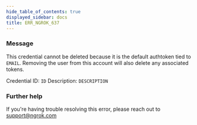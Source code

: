 ```yaml
---
hide_table_of_contents: true
displayed_sidebar: docs
title: ERR_NGROK_637
---
```




### Message

This credential cannot be deleted because it is the default authtoken tied to `EMAIL`. Removing the user from this account will also delete any associated tokens.

Credential ID: `ID`
Description: `DESCRIPTION`

<ErrorDetails error="err_ngrok_637" />

### Further help

If you're having trouble resolving this error, please reach out to [support@ngrok.com](mailto:support@ngrok.com?subject=Help%20with%20ERR_NGROK_637)
